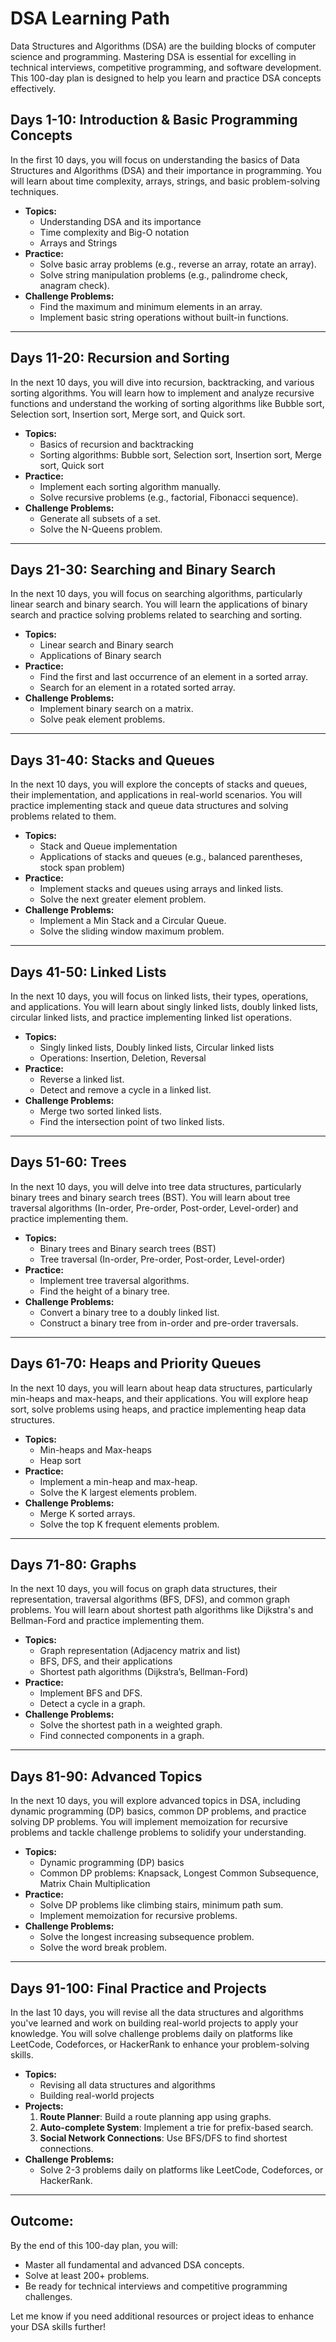 # DSA Learning Path

Data Structures and Algorithms (DSA) are the building blocks of computer science and programming. Mastering DSA is essential for excelling in technical interviews, competitive programming, and software development. This 100-day plan is designed to help you learn and practice DSA concepts effectively.

## Days 1-10: Introduction & Basic Programming Concepts

In the first 10 days, you will focus on understanding the basics of Data Structures and Algorithms (DSA) and their importance in programming. You will learn about time complexity, arrays, strings, and basic problem-solving techniques.

- **Topics:**
  - Understanding DSA and its importance
  - Time complexity and Big-O notation
  - Arrays and Strings
- **Practice:**
  - Solve basic array problems (e.g., reverse an array, rotate an array).
  - Solve string manipulation problems (e.g., palindrome check, anagram check).
- **Challenge Problems:**
  - Find the maximum and minimum elements in an array.
  - Implement basic string operations without built-in functions.

---

## Days 11-20: Recursion and Sorting

In the next 10 days, you will dive into recursion, backtracking, and various sorting algorithms. You will learn how to implement and analyze recursive functions and understand the working of sorting algorithms like Bubble sort, Selection sort, Insertion sort, Merge sort, and Quick sort.

- **Topics:**
  - Basics of recursion and backtracking
  - Sorting algorithms: Bubble sort, Selection sort, Insertion sort, Merge sort, Quick sort
- **Practice:**
  - Implement each sorting algorithm manually.
  - Solve recursive problems (e.g., factorial, Fibonacci sequence).
- **Challenge Problems:**
  - Generate all subsets of a set.
  - Solve the N-Queens problem.

---

## Days 21-30: Searching and Binary Search

In the next 10 days, you will focus on searching algorithms, particularly linear search and binary search. You will learn the applications of binary search and practice solving problems related to searching and sorting.

- **Topics:**
  - Linear search and Binary search
  - Applications of Binary search
- **Practice:**
  - Find the first and last occurrence of an element in a sorted array.
  - Search for an element in a rotated sorted array.
- **Challenge Problems:**
  - Implement binary search on a matrix.
  - Solve peak element problems.

---

## Days 31-40: Stacks and Queues

In the next 10 days, you will explore the concepts of stacks and queues, their implementation, and applications in real-world scenarios. You will practice implementing stack and queue data structures and solving problems related to them.

- **Topics:**
  - Stack and Queue implementation
  - Applications of stacks and queues (e.g., balanced parentheses, stock span problem)
- **Practice:**
  - Implement stacks and queues using arrays and linked lists.
  - Solve the next greater element problem.
- **Challenge Problems:**
  - Implement a Min Stack and a Circular Queue.
  - Solve the sliding window maximum problem.

---

## Days 41-50: Linked Lists

In the next 10 days, you will focus on linked lists, their types, operations, and applications. You will learn about singly linked lists, doubly linked lists, circular linked lists, and practice implementing linked list operations.

- **Topics:**
  - Singly linked lists, Doubly linked lists, Circular linked lists
  - Operations: Insertion, Deletion, Reversal
- **Practice:**
  - Reverse a linked list.
  - Detect and remove a cycle in a linked list.
- **Challenge Problems:**
  - Merge two sorted linked lists.
  - Find the intersection point of two linked lists.

---

## Days 51-60: Trees

In the next 10 days, you will delve into tree data structures, particularly binary trees and binary search trees (BST). You will learn about tree traversal algorithms (In-order, Pre-order, Post-order, Level-order) and practice implementing them.

- **Topics:**
  - Binary trees and Binary search trees (BST)
  - Tree traversal (In-order, Pre-order, Post-order, Level-order)
- **Practice:**
  - Implement tree traversal algorithms.
  - Find the height of a binary tree.
- **Challenge Problems:**
  - Convert a binary tree to a doubly linked list.
  - Construct a binary tree from in-order and pre-order traversals.

---

## Days 61-70: Heaps and Priority Queues

In the next 10 days, you will learn about heap data structures, particularly min-heaps and max-heaps, and their applications. You will explore heap sort, solve problems using heaps, and practice implementing heap data structures.

- **Topics:**
  - Min-heaps and Max-heaps
  - Heap sort
- **Practice:**
  - Implement a min-heap and max-heap.
  - Solve the K largest elements problem.
- **Challenge Problems:**
  - Merge K sorted arrays.
  - Solve the top K frequent elements problem.

---

## Days 71-80: Graphs

In the next 10 days, you will focus on graph data structures, their representation, traversal algorithms (BFS, DFS), and common graph problems. You will learn about shortest path algorithms like Dijkstra's and Bellman-Ford and practice implementing them.

- **Topics:**
  - Graph representation (Adjacency matrix and list)
  - BFS, DFS, and their applications
  - Shortest path algorithms (Dijkstra’s, Bellman-Ford)
- **Practice:**
  - Implement BFS and DFS.
  - Detect a cycle in a graph.
- **Challenge Problems:**
  - Solve the shortest path in a weighted graph.
  - Find connected components in a graph.

---

## Days 81-90: Advanced Topics

In the next 10 days, you will explore advanced topics in DSA, including dynamic programming (DP) basics, common DP problems, and practice solving DP problems. You will implement memoization for recursive problems and tackle challenge problems to solidify your understanding.

- **Topics:**
  - Dynamic programming (DP) basics
  - Common DP problems: Knapsack, Longest Common Subsequence, Matrix Chain Multiplication
- **Practice:**
  - Solve DP problems like climbing stairs, minimum path sum.
  - Implement memoization for recursive problems.
- **Challenge Problems:**
  - Solve the longest increasing subsequence problem.
  - Solve the word break problem.

---

## Days 91-100: Final Practice and Projects

In the last 10 days, you will revise all the data structures and algorithms you've learned and work on building real-world projects to apply your knowledge. You will solve challenge problems daily on platforms like LeetCode, Codeforces, or HackerRank to enhance your problem-solving skills.

- **Topics:**
  - Revising all data structures and algorithms
  - Building real-world projects
- **Projects:**
  1. **Route Planner**: Build a route planning app using graphs.
  2. **Auto-complete System**: Implement a trie for prefix-based search.
  3. **Social Network Connections**: Use BFS/DFS to find shortest connections.
- **Challenge Problems:**
  - Solve 2-3 problems daily on platforms like LeetCode, Codeforces, or HackerRank.

---

## Outcome:
By the end of this 100-day plan, you will:
- Master all fundamental and advanced DSA concepts.
- Solve at least 200+ problems.
- Be ready for technical interviews and competitive programming challenges.

Let me know if you need additional resources or project ideas to enhance your DSA skills further!
